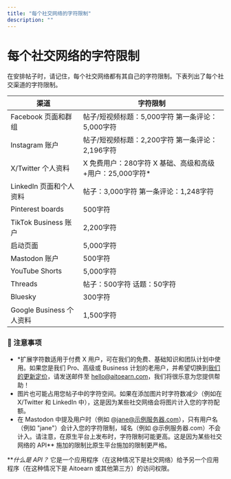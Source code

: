 ```yaml
---
title: "每个社交网络的字符限制"
description: ""
---
```


<UpdatedAt />


# 每个社交网络的字符限制

在安排帖子时，请记住，每个社交网络都有其自己的字符限制。下表列出了每个社交渠道的字符限制。

| **渠道** | **字符限制** |
| -------- | ------------- |
| Facebook 页面和群组 | 帖子/短视频标题：5,000字符 第一条评论：5,000字符 |
| Instagram 账户 | 帖子/短视频标题：2,200字符 第一条评论：2,196字符 |
| X/Twitter 个人资料 | X 免费用户：280字符 X 基础、高级和高级+用户：25,000字符* |
| LinkedIn 页面和个人资料 | 帖子：3,000字符 第一条评论：1,248字符 |
| Pinterest boards | 500字符 |
| TikTok Business 账户 | 2,200字符 |
| 启动页面 | 5,000字符 |
| Mastodon 账户 | 500字符 |
| YouTube Shorts | 5,000字符 |
| Threads | 帖子：500字符 话题：50字符 |
| Bluesky | 300字符 |
| Google Business 个人资料 | 1,500字符 |

### 📝 注意事项

- *扩展字符数适用于付费 X 用户，可在我们的免费、基础知识和团队计划中使用。如果您是我们 Pro、高级或 Business 计划的老用户，并希望切换到[我们的更新定价](http://aitoearn.com/定价)，请发送邮件至 [hello@aitoearn.com](mailto:hello@aitoearn.com)，我们将很乐意为您提供帮助！
- 图片也可能占用您帖子中的字符空间。如果在添加图片时字符数减少（例如在 X/Twitter 和 LinkedIn 中），这是因为某些社交网络会将图片计入您的字符配额。
- 在 Mastodon 中提及用户时（例如 @jane@示例服务器.com），只有用户名（例如 "jane"）会计入您的字符限制，域名（例如 @示例服务器.com）不会计入。请注意，在原生平台上发布时，字符限制可能更高。这是因为某些社交网络的 API** 施加的限制比原生平台施加的限制更严格。

***什么是 API？* 它是一个应用程序（在这种情况下是社交网络）给予另一个应用程序（在这种情况下是 Aitoearn 或其他第三方）的访问权限。

